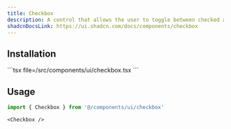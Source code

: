 ```yaml
---
title: Checkbox
description: A control that allows the user to toggle between checked and not checked.
shadcnDocsLink: https://ui.shadcn.com/docs/components/checkbox
---
```


<ComponentPreview component="checkbox" />

## Installation

<Installation component="checkbox">
  ```tsx file=<rootDir>/src/components/ui/checkbox.tsx
  ```
</Installation>

## Usage

```ts
import { Checkbox } from '@/components/ui/checkbox'
```

```tsx
<Checkbox />
```